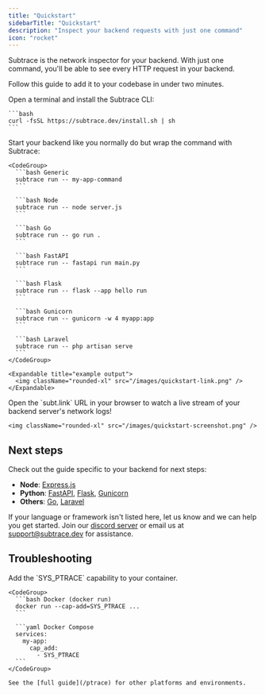 ```yaml
---
title: "Quickstart"
sidebarTitle: "Quickstart"
description: "Inspect your backend requests with just one command"
icon: "rocket"
---
```


Subtrace is the network inspector for your backend. With just one command, you'll be able to see every HTTP request in your backend.

Follow this guide to add it to your codebase in under two minutes.

<Steps>
  <Step title="Install the Subtrace CLI">
    Open a terminal and install the Subtrace CLI:

    ```bash
    curl -fsSL https://subtrace.dev/install.sh | sh
    ```
  </Step>

  <Step title="Start with Subtrace">
    Start your backend like you normally do but wrap the command with Subtrace:

    <CodeGroup>
      ```bash Generic
      subtrace run -- my-app-command
      ```

      ```bash Node
      subtrace run -- node server.js
      ```

      ```bash Go
      subtrace run -- go run .
      ```

      ```bash FastAPI
      subtrace run -- fastapi run main.py
      ```

      ```bash Flask
      subtrace run -- flask --app hello run
      ```

      ```bash Gunicorn
      subtrace run -- gunicorn -w 4 myapp:app
      ```

      ```bash Laravel
      subtrace run -- php artisan serve
      ```
    </CodeGroup>

    <Expandable title="example output">
      <img className="rounded-xl" src="/images/quickstart-link.png" />
    </Expandable>
  </Step>

  <Step title="Watch">
    Open the `subt.link` URL in your browser to watch a live stream of your
    backend server's network logs!

    <img className="rounded-xl" src="/images/quickstart-screenshot.png" />
  </Step>
</Steps>

## Next steps

Check out the guide specific to your backend for next steps:

- **Node**: [Express.js](/nodejs-express)
- **Python**: [FastAPI](/python-fastapi), [Flask](/python-flask), [Gunicorn](/python-gunicorn)
- **Others**: [Go](/golang), [Laravel](/php-laravel)

If your language or framework isn't listed here, let us know and we can help
you get started. Join our [discord server](https://subtrace.dev/discord) or
email us at [support@subtrace.dev](support@subtrace.dev) for assistance.

## Troubleshooting

<AccordionGroup>
  <Accordion title='error: subtrace: missing SYS_PTRACE capability'>
    Add the `SYS_PTRACE` capability to your container.

    <CodeGroup>
      ```bash Docker (docker run)
      docker run --cap-add=SYS_PTRACE ...
      ```

      ```yaml Docker Compose
      services:
        my-app:
          cap_add:
            - SYS_PTRACE
      ```
    </CodeGroup>

    See the [full guide](/ptrace) for other platforms and environments.
  </Accordion>
</AccordionGroup>
